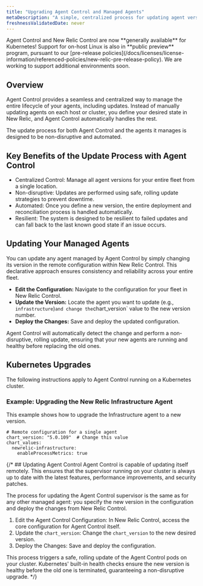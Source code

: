 ```yaml
---
title: "Upgrading Agent Control and Managed Agents"
metaDescription: "A simple, centralized process for updating agent versions across your entire fleet"
freshnessValidatedDate: never
---
```


<Callout variant="important">
  Agent Control and New Relic Control are now **generally available** for Kubernetes! Support for on-host Linux is also in **public preview** program, pursuant to our [pre-release policies](/docs/licenses/license-information/referenced-policies/new-relic-pre-release-policy).
  We are working to support additional environments soon.
</Callout>

## Overview

Agent Control provides a seamless and centralized way to manage the entire lifecycle of your agents, including updates. Instead of manually updating agents on each host or cluster, you define your desired state in New Relic, and Agent Control automatically handles the rest.

The update process for both Agent Control and the agents it manages is designed to be non-disruptive and automated.

## Key Benefits of the Update Process with Agent Control
- Centralized Control: Manage all agent versions for your entire fleet from a single location.
- Non-disruptive: Updates are performed using safe, rolling update strategies to prevent downtime.
- Automated: Once you define a new version, the entire deployment and reconciliation process is handled automatically.
- Resilient: The system is designed to be resilient to failed updates and can fall back to the last known good state if an issue occurs.

## Updating Your Managed Agents
You can update any agent managed by Agent Control by simply changing its version in the remote configuration within New Relic Control. This declarative approach ensures consistency and reliability across your entire fleet.

- **Edit the Configuration:** Navigate to the configuration for your fleet in New Relic Control.
- **Update the Version:** Locate the agent you want to update (e.g., `infrastructure`)` and change the `chart_version` value to the new version number.
- **Deploy the Changes:** Save and deploy the updated configuration.

Agent Control will automatically detect the change and perform a non-disruptive, rolling update, ensuring that your new agents are running and healthy before replacing the old ones.

## Kubernetes Upgrades

The following instructions apply to Agent Control running on a Kubernetes cluster.

### Example: Upgrading the New Relic Infrastructure Agent

This example shows how to upgrade the Infrastructure agent to a new version.

```shell
# Remote configuration for a single agent
chart_version: "5.0.109"  # Change this value
chart_values:
  newrelic-infrastructure:
    enableProcessMetrics: true
```

{/* ## Updating Agent Control
Agent Control is capable of updating itself remotely. This ensures that the supervisor running on your cluster is always up to date with the latest features, performance improvements, and security patches.

The process for updating the Agent Control supervisor is the same as for any other managed agent: you specify the new version in the configuration and deploy the changes from New Relic Control.

1. Edit the Agent Control Configuration: In New Relic Control, access the core configuration for Agent Control itself.
2. Update the `chart_version`: Change the `chart_version` to the new desired version.
3. Deploy the Changes: Save and deploy the configuration.

This process triggers a safe, rolling update of the Agent Control pods on your cluster. Kubernetes' built-in health checks ensure the new version is healthy before the old one is terminated, guaranteeing a non-disruptive upgrade. */}
